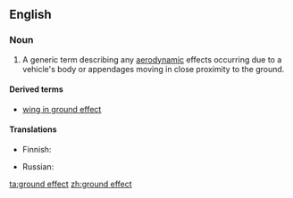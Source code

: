 ==English==

===Noun===
{{en-noun|head=[[ground]] [[effect]]}}

# {{context|aeronautics|lang=en}} A generic term describing any [[aerodynamic]] effects occurring due to a vehicle's body or appendages moving in close proximity to the ground.

====Derived terms====
* [[wing in ground effect]]

====Translations====
{{trans-top|aerodynamic effect}}
* Finnish: {{t-|fi|maavaikutus}}
{{trans-mid}}
* Russian: {{t-|ru|экранный эффект|m|tr=ekrannyj effekt}}
{{trans-bottom}}

[[ta:ground effect]]
[[zh:ground effect]]